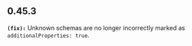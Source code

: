## 0.45.3
**`(fix):`** Unknown schemas are no longer incorrectly marked as `additionalProperties: true`. 


